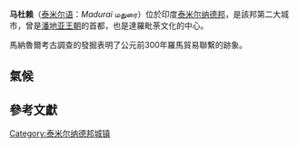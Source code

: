 {{Expand language}}
{{Infobox Indian jurisdiction
| name    =馬杜賴
| native_name = Madurai
| type = 城市
|nickname               = ''Athens of the East''
| latd = 9.919662
| longd = 78.119393
| skyline=Dawn_Madurai.jpg
| skyline_caption= View of Madurai
| state_name = [[泰米爾納德邦|泰米爾納德邦]]
| district = [[馬杜賴縣|馬杜賴縣]]
| language = [[泰米爾語|泰米爾語]]
| area_total = 248
| altitude = 101
| population_total = 1,470,755
| population_as_of = 2011
| population_total_cite = <ref name=2011city>{{cite web|title=Cities having population 1 lakh and above|url=http://www.censusindia.gov.in/2011-prov-results/paper2/data_files/India2/Table_2_PR_Cities_1Lakh_and_Above.pdf|work=censusindia|publisher=The Registrar General & Census Commissioner, India|accessdate=17 October 2011|archive-date=2018-12-25|archive-url=https://web.archive.org/web/20181225105131/http://www.censusindia.gov.in/2011-prov-results/paper2/data_files/India2/Table_2_PR_Cities_1Lakh_and_Above.pdf%20|dead-url=no}}</ref>
| population_metro   = 2062420
| population_metro_cite  =<ref name=2011UA>{{cite web|title=Urban Agglomerations/Cities  having population 1 lakh and above|url=http://www.censusindia.gov.in/2011-prov-results/paper2/data_files/India2/Table_3_PR_UA_Citiees_1Lakh_and_Above.pdf|work=Censusindia|publisher=The Registrar General & Census Commissioner, India|accessdate=17 October 2011|archive-date=2011-11-13|archive-url=https://web.archive.org/web/20111113152754/http://www.censusindia.gov.in/2011-prov-results/paper2/data_files/India2/Table_3_PR_UA_Citiees_1Lakh_and_Above.pdf|dead-url=no}}</ref>
| population_metro_as_of = 2011
| population_metro_rank  = 
| leader_title = 市長
| leader_name = [[V._V._Rajan_Chellappa|V. V. Rajan Chellappa]]
| area_telephone = 452
| postal_code = 625 0xx
| vehicle_code_range = TN-58, TN-59 and TN-64
| website = www.maduraicorporation.in
}}
'''马杜赖'''（[[泰米尔语|泰米尔语]]：''Madurai'' மதுரை）位於印度[[泰米尔纳德邦|泰米尔纳德邦]]，是該邦第二大城市，曾是[[潘地亚王朝|潘地亚王朝]]的首都，也是達羅毗荼文化的中心。

馬納魯爾考古調查的發掘表明了公元前300年羅馬貿易聯繫的跡象。

==氣候==
{{Weather box
|location = 马杜赖
|single line = yes
|metric first = yes
|Jan high C = 30
|Feb high C = 31
|Mar high C = 33
|Apr high C = 34
|May high C = 34
|Jun high C = 32
|Jul high C = 32
|Aug high C = 32
|Sep high C = 32
|Oct high C = 31
|Nov high C = 30
|Dec high C = 29
|year high C = 32
|Jan low C = 22
|Feb low C = 22
|Mar low C = 24
|Apr low C = 26
|May low C = 26
|Jun low C = 25
|Jul low C = 24
|Aug low C = 24
|Sep low C = 24
|Oct low C = 24
|Nov low C = 23
|Dec low C = 22
|year low C = 24
|Jan precipitation mm = 16
|Feb precipitation mm = 19
|Mar precipitation mm = 22
|Apr precipitation mm = 63
|May precipitation mm = 54
|Jun precipitation mm = 87
|Jul precipitation mm = 130
|Aug precipitation mm = 140
|Sep precipitation mm = 111
|Oct precipitation mm = 192
|Nov precipitation mm = 141
|Dec precipitation mm = 71
|year precipitation mm = 1046
|Jan precipitation days = 1
|Feb precipitation days = 1
|Mar precipitation days = 2
|Apr precipitation days = 3
|May precipitation days = 3
|Jun precipitation days = 2
|Jul precipitation days = 3
|Aug precipitation days = 4
|Sep precipitation days = 5
|Oct precipitation days = 8
|Nov precipitation days = 7
|Dec precipitation days = 4
|year precipitation days = 43
|source = World Climate Guide <ref>{{cite web
|url = http://www.worldclimateguide.co.uk/climateguides/india/madurai.php
|title = Climate Statistics for Madurai, India
|accessdate = January 16, 2012}}</ref>
|date=2012年1月}}
==參考文獻==
{{reflist}}

{{Tamil nadu}}

{{Authority control}}
[[Category:泰米尔纳德邦城镇|Category:泰米尔纳德邦城镇]]